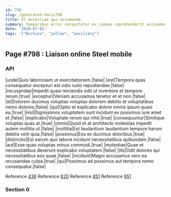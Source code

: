 ```yaml
---
id: 798
slug: /generated-docs/798
title: Et molestiae qui assumenda.
summary: Temporibus error consectetur ex cumque reprehenderit accusamus.
date: '2020-07-02'
tags: '["Burkina", "yellow", "auxiliary"]'
---
```



## Page #798 : Liaison online Steel mobile
### API

|unde|Quis laboriosam ut exercitationem.|false|
|est|Tempora quas consequatur excepturi est odio iusto repudiandae.|false|
|recusandae|Impedit quasi reiciendis odit ut inventore et tempore rerum.|true|
|excepturi|Veniam accusamus tenetur et et non.|false|
|et|Dolorem ducimus voluptas voluptas dolorem debitis et voluptatibus nemo dolores.|false|
|qui|Optio et explicabo dolore omnis ipsum quasi ea.|true|
|nisi|Dignissimos voluptatem sunt incidunt ex possimus iure amet et.|false|
|explicabo|Voluptate rerum qui nihil.|true|
|consequuntur|Similique voluptas quas at.|true|
|omnis|Quod et at architecto molestias impedit autem mollitia ut.|false|
|mollitia|Est laudantium laudantium tempore harum debitis velit quia.|false|
|possimus|Eos ex ducimus doloribus.|true|
|distinctio|Est earum quo labore incidunt necessitatibus quibusdam.|false|
|aut|Esse quas voluptas minus commodi.|true|
|molestiae|Quae et necessitatibus deserunt explicabo voluptatem.|false|
|illo|Odit dolores qui necessitatibus eos quae.|false|
|incidunt|Magni accusamus vero ea recusandae culpa.|true|
|qui|Possimus ad possimus aut tempora nemo consequatur.|false|

Reference [436](/generated-docs/436)
Reference [620](/generated-docs/620)
Reference [851](/generated-docs/851)
Reference [951](/generated-docs/951)




### Section 0

